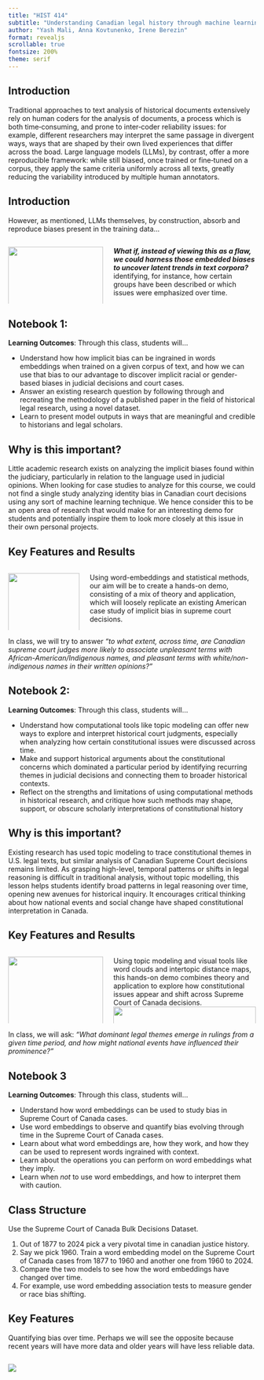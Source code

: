 ```yaml
---
title: "HIST 414"
subtitle: "Understanding Canadian legal history through machine learning"
author: "Yash Mali, Anna Kovtunenko, Irene Berezin"
format: revealjs
scrollable: true
fontsize: 200%
theme: serif
---
```



## Introduction
Traditional approaches to text analysis of historical documents extensively rely on human coders for the analysis of documents, a process which is both time‐consuming, and prone to inter‐coder reliability issues: for example, different researchers may interpret the same passage in divergent ways, ways that are shaped by their own lived experiences that differ across the boad. Large language models (LLMs), by contrast, offer a more reproducible framework: while still biased, once trained or fine‐tuned on a corpus, they apply the same criteria uniformly across all texts, greatly reducing the variability introduced by multiple human annotators. 

## Introduction
However, as mentioned, LLMs themselves, by construction, absorb and reproduce biases present in the training data...

:::{.columns}
::: {.column width="40%"}
![](example_hist_414.png){width="100%"}
:::

::: {.column width="60%"}
***What if, instead of viewing this as a flaw, we could harness those embedded biases to uncover latent trends in text corpora?*** identifying, for instance, how certain groups have been described or which issues were emphasized over time.
:::

:::



## Notebook 1: 
**Learning Outcomes**: Through this class, students will...

- Understand how how implicit bias can be ingrained in words embeddings when trained on a given corpus of text, and how we can use that bias to our advantage to discover implicit racial or gender-based biases in judicial decisions and court cases.
- Answer an existing research question by following through and recreating the methodology of a published paper in the field of historical legal research, using a novel dataset.
- Learn to present model outputs in ways that are meaningful and credible to historians and legal scholars.

## Why is this important?

Little academic research exists on analyzing the implicit biases found within the judiciary, particularly in relation to the language used in judicial opinions. When looking for case studies to analyze for this course, we could not find a single study analyzing identity bias in Canadian court decisions using any sort of machine learning technique. We hence consider this to be an open area of research that would make for an interesting demo for students and potentially inspire them to look more closely at this issue in their own personal projects. 

## Key Features and Results

:::{.columns}
::: {.column width="30%"}
![](racism_in_legal_texts.png){width="100%"}
:::

::: {.column width="70%"}
Using word-embeddings and statistical methods, our aim will be to create a hands-on demo, consisting of a mix of theory and application, which will loosely replicate an existing American case study of implicit bias in supreme court decisions. 
:::

:::

In class, we will try to answer *"to what extent, across time, are Canadian supreme court judges more likely to associate unpleasant terms with African-American/Indigenous names, and pleasant terms with white/non-indigenous names in their written opinions?"*

## Notebook 2: 
**Learning Outcomes**: Through this class, students will...

- Understand how computational tools like topic modeling can offer new ways to explore and interpret historical court judgments, especially when analyzing how certain constitutional issues were discussed across time.
- Make and support historical arguments about the constitutional concerns which dominated a particular period by identifying recurring themes in judicial decisions and connecting them to broader historical contexts.
- Reflect on the strengths and limitations of using computational methods in historical research, and critique how such methods may shape, support, or obscure scholarly interpretations of constitutional history

## Why is this important?

Existing research has used topic modeling to trace constitutional themes in U.S. legal texts, but similar analysis of Canadian Supreme Court decisions remains limited. As grasping high-level, temporal patterns or shifts in legal reasoning is difficult in traditional analysis, without topic modelling, this lesson helps students identify broad patterns in legal reasoning over time, opening new avenues for historical inquiry. It encourages critical thinking about how national events and social change have shaped constitutional interpretation in Canada.

## Key Features and Results

:::{.columns}
::: {.column width="40%"}
![](supreme_court_topics_over_time.png){width="100%"}
:::

::: {.column width="60%"}
Using topic modeling and visual tools like word clouds and intertopic distance maps, this hands-on demo combines theory and application to explore how constitutional issues appear and shift across Supreme Court of Canada decisions.
![](wordcloud.png){width="100%"}
:::

:::

In class, we will ask: *“What dominant legal themes emerge in rulings from a given time period, and how might national events have influenced their prominence?”*


## Notebook 3

**Learning Outcomes**: Through this class, students will...

- Understand how word embeddings can be used to study bias in Supreme Court of Canada cases.
- Use word embeddings to observe and quantify bias evolving through time in the Supreme Court of Canada cases.
- Learn about what word embeddings are, how they work, and how they can be used to represent words ingrained with context.
- Learn about the operations you can perform on word embeddings what they imply.
- Learn when *not* to use word embeddings, and how to interpret them with caution.

## Class Structure

Use the Supreme Court of Canada Bulk Decisions Dataset.

1. Out of 1877 to 2024 pick a very pivotal time in canadian justice history.
2. Say we pick 1960. Train a word embedding model on the Supreme Court of Canada cases from 1877 to 1960 and another one from 1960 to 2024.
3. Compare the two models to see how the word embeddings have changed over time.
4. For example, use word embedding association tests to measure gender or race bias shifting.

## Key Features

Quantifying bias over time. Perhaps we will see the opposite because recent years will have more data and older years will have less reliable data.

:::{.columns}
::: {.column width="65%"}
![](temporal_bias.png)
:::
:::


